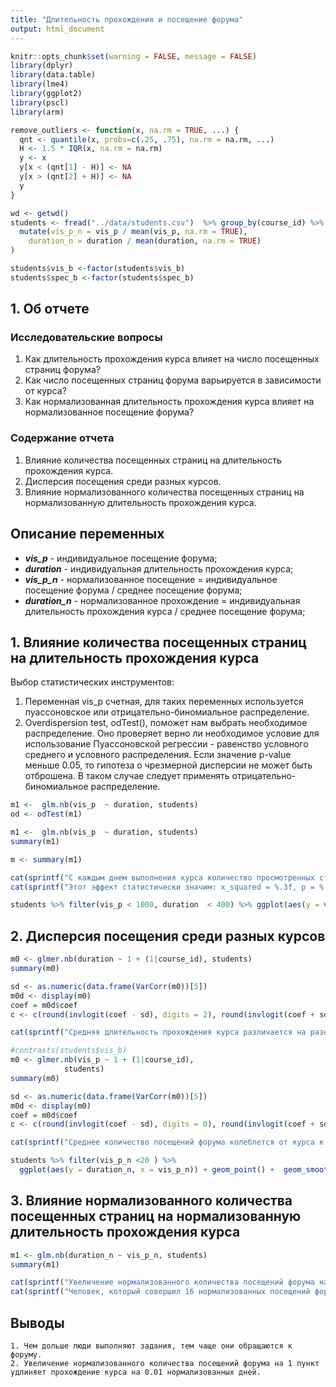 ```yaml
---
title: "Длительность прохождения и посещение форума"
output: html_document
---
```



```r
knitr::opts_chunk$set(warning = FALSE, message = FALSE)
library(dplyr)
library(data.table)
library(lme4)
library(ggplot2)
library(pscl)
library(arm)

remove_outliers <- function(x, na.rm = TRUE, ...) {
  qnt <- quantile(x, probs=c(.25, .75), na.rm = na.rm, ...)
  H <- 1.5 * IQR(x, na.rm = na.rm)
  y <- x
  y[x < (qnt[1] - H)] <- NA
  y[x > (qnt[2] + H)] <- NA
  y
}

```

```r
wd <- getwd()
students <- fread("../data/students.csv")  %>% group_by(course_id) %>%
  mutate(vis_p_n = vis_p / mean(vis_p, na.rm = TRUE),
    duration_n = duration / mean(duration, na.rm = TRUE)
)

students$vis_b <-factor(students$vis_b)
students$spec_b <-factor(students$spec_b)

```


## 1. Об отчете

### Исследовательские вопросы

  1. Как длительность прохождения курса влияет на число посещенных страниц форума?
  2. Как число посещенных страниц форума варьируется в зависимости от курса?
  3. Как нормализованная длительность прохождения курса влияет на нормализованное посещение форума?

### Содержание отчета
 
  1. Влияние количества посещенных страниц на длительность прохождения курса.
  2. Дисперсия посещения среди разных курсов.
  3. Влияние нормализованного количества посещенных страниц на нормализованную длительность прохождения курса.

## Описание переменных

  - ***vis_p*** - индивидуальное посещение форума;
  - ***duration*** - индивидуальная длительность прохождения курса;
  - ***vis_p_n*** - нормализованное посещение = индивидуальное посещение форума / среднее посещение форума;
  - ***duration_n*** - нормализованное прохождение = индивидуальная длительность прохождения курса / среднее посещение форума;

## 1. Влияние количества посещенных страниц на длительность прохождения курса

Выбор статистических инструментов:

  1. Переменная vis_p счетная, для таких переменных используется пуассоновское или отрицательно-биномиальное распределение.
  2. Overdispersion test, odTest(), поможет нам выбрать необходимое распределение. Оно проверяет верно ли необходимое условие для использование Пуассоновской регрессии - равенство условного среднего и условного распределения. Если значение p-value меньше 0.05, то гипотеза о чрезмерной дисперсии не может быть отброшена. В таком случае следует применять отрицательно-биномиальное распределение.


```r
m1 <-  glm.nb(vis_p  ~ duration, students)
od <- odTest(m1)

```

```r
m1 <-  glm.nb(vis_p  ~ duration, students)
summary(m1)
```

```r
m <- summary(m1)
```

```r
cat(sprintf("С каждым днем выполнения курса количество просмотренных страниц форума  увеличивается в %.4f раз.\n", invlogit(m1$coefficients[2])))
cat(sprintf("Этот эффект статистически значим: x_squared = %.3f, p = %.6f.\n", m[12]$coefficients[2], m[12]$coefficients[8]))
```

```r
students %>% filter(vis_p < 1000, duration  < 400) %>% ggplot(aes(y = vis_p , x = duration)) + geom_point() + geom_smooth(method = "glm.nb") + ggtitle("Длительность прохождения и посещение форума") + labs(y="Количество посещенных страниц", x = "Длительность прохождения курса в днях") +  theme(plot.title = element_text(hjust = 0.5))
```

## 2. Дисперсия посещения среди разных курсов

```r
m0 <- glmer.nb(duration ~ 1 + (1|course_id), students)
summary(m0)
```

```r
sd <- as.numeric(data.frame(VarCorr(m0))[5])
m0d <- display(m0)
coef = m0d$coef
c <- c(round(invlogit(coef - sd), digits = 2), round(invlogit(coef + sd), digits = 2))

```

```r

cat(sprintf("Средняя длительность прохождения курса различается на разных курсах: от %.2f до %.2f дней.\nЧтобы этот разброс не влиял на наши расчеты мы будем использовать нормализованные дни.", c[1] , c[2]))
```

```r
#contrasts(students$vis_b)
m0 <- glmer.nb(vis_p ~ 1 + (1|course_id),
            students)
summary(m0)


```

```r
sd <- as.numeric(data.frame(VarCorr(m0))[5])
m0d <- display(m0)
coef = m0d$coef
c <- c(round(invlogit(coef - sd), digits = 0), round(invlogit(coef + sd), digits = 0))
```

```r
cat(sprintf("Среднее количество посещений форума колеблется от курса к курсу: от %.f до %.f.\nЧтобы этот разброс не влиял на наши расчеты мы будем использовать нормализованное посещение.", c[1], c[2]))

```

```r
students %>% filter(vis_p_n <20 ) %>%
  ggplot(aes(y = duration_n, x = vis_p_n)) + geom_point() +  geom_smooth(method="glm.nb", color = "red") + ggtitle("Влияние посещения форума на длительность прохождения курса") + labs(x="Нормализованные посещения", y = "Нормализованные дни") +  theme(plot.title = element_text(hjust = 0.5))
```


## 3. Влияние нормализованного количества посещенных страниц на нормализованную длительность прохождения курса

```r
m1 <- glm.nb(duration_n ~ vis_p_n, students)
summary(m1)
```

```r
cat(sprintf("Увеличение нормализованного количества посещений форума на 1 пункт удлиняет прохождение курса на %.2f нормализованных дней.\n", invlogit(m1$coefficients[1] + m1$coefficients[2]) - invlogit(m1$coefficients[1])))
cat(sprintf("Человек, который совершил 16 нормализованных посещений форума на %.2f нормализованных дней позже закончил курс.\n ", (invlogit(m1$coefficients[1] + m1$coefficients[2]) - invlogit(m1$coefficients[1])) * 16))

```


## Выводы

    1. Чем дольше люди выполняют задания, тем чаще они обращаются к форуму.
    2. Увеличение нормализованного количества посещений форума на 1 пункт удлиняет прохождение курса на 0.01 нормализованных дней.
 



